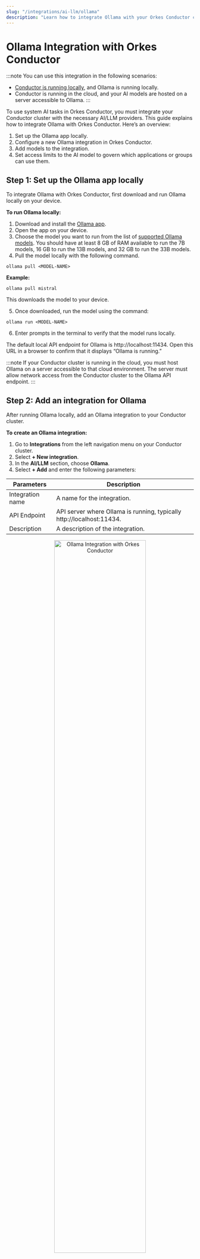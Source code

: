 ```yaml
---
slug: "/integrations/ai-llm/ollama"
description: "Learn how to integrate Ollama with your Orkes Conductor cluster."
---
```


# Ollama Integration with Orkes Conductor

:::note
You can use this integration in the following scenarios:
- [Conductor is running locally](https://orkes.io/content/get-orkes-conductor#orkes-conductorlocal-setup), and Ollama is running locally.
- Conductor is running in the cloud, and your AI models are hosted on a server accessible to Ollama.
:::

To use system AI tasks in Orkes Conductor, you must integrate your Conductor cluster with the necessary AI/LLM providers. This guide explains how to integrate Ollama with Orkes Conductor. Here’s an overview:

1. Set up the Ollama app locally.
2. Configure a new Ollama integration in Orkes Conductor.
3. Add models to the integration.
4. Set access limits to the AI model to govern which applications or groups can use them.

## Step 1: Set up the Ollama app locally

To integrate Ollama with Orkes Conductor, first download and run Ollama locally on your device.

**To run Ollama locally:**

1. Download and install the [Ollama app](https://ollama.com/download).
2. Open the app on your device.
3. Choose the model you want to run from the list of [supported Ollama models](https://ollama.com/library). You should have at least 8 GB of RAM available to run the 7B models, 16 GB to run the 13B models, and 32 GB to run the 33B models.
4. Pull the model locally with the following command. 

```shell
ollama pull <MODEL-NAME> 
```

**Example:**

```shell
ollama pull mistral
```

This downloads the model to your device. 

5. Once downloaded, run the model using the command:

```shell
ollama run <MODEL-NAME> 
```

6. Enter prompts in the terminal to verify that the model runs locally.

The default local API endpoint for Ollama is http://localhost:11434. Open this URL in a browser to confirm that it displays “Ollama is running.”

:::note
If your Conductor cluster is running in the cloud, you must host Ollama on a server accessible to that cloud environment. The server must allow network access from the Conductor cluster to the Ollama API endpoint.
:::

## Step 2: Add an integration for Ollama

After running Ollama locally, add an Ollama integration to your Conductor cluster.

**To create an Ollama integration:**

1. Go to **Integrations** from the left navigation menu on your Conductor cluster.
2. Select **+ New integration**.
3. In the **AI/LLM** section, choose **Ollama**.
4. Select **+ Add** and enter the following parameters:

| Parameters | Description |
| ---------- | ----------- |
| Integration name | A name for the integration. |
| API Endpoint | API server where Ollama is running, typically http://localhost:11434. |
| Description | A description of the integration. | 

<p align="center"><img src="/content/img/create-new-ollama-integration.png" alt="Ollama Integration with Orkes Conductor" width="70%" height="auto"></img></p>

5. (Optional) Toggle the **Active** button off if you don’t want to activate the integration instantly.
6. Select **Save**.

## Step 3: Add Ollama models

Once you’ve integrated Ollama, the next step is to configure specific models. Add the model that you have set up on your local device.

**To add a model to the Ollama integration:**

1. Go to the **Integrations** and select the **+** button next to the integration created.

<p align="center"><img src="/content/img/create-new-model-for-ollama-integration.png" alt="Create new model for Ollama Integration" width="100%" height="auto"></img></p>

2. Select **+ New model**.
3. Enter the **Model name** and a **Description**. Add the model that you have set up on your local device.

<p align="center"><img src="/content/img/creating-new-model-for-ollama-integration.png" alt="Creating new model for Ollama Integration" width="70%" height="auto"></img></p>

4. (Optional) Toggle the **Active** button off if you don’t want to activate the model instantly.
5. Select **Save**.

This saves the model for future use in AI tasks within Orkes Conductor.

## Step 4: Set access limits to integration

Once the integration is configured, set access controls to manage which [applications](https://orkes.io/content/access-control-and-security/applications) or [groups](https://orkes.io/content/access-control-and-security/users-and-groups#groups) can use the models.

**To provide access to an application or group:**

1. Go to **Access Control** > **Applications** or **Groups** from the left navigation menu on your Conductor cluster.
2. Create a new group/application or select an existing one.
3. In the **Permissions** section, select **+ Add Permission**.
4. In the **Integration** tab, select the required AI models and toggle the necessary permissions.
5. Select **Add Permissions**. 

<p align="center"><img src="/content/img/add-integration-permission-for-ollama.png" alt="Add Permissions for Ollama Integration" width="70%" height="auto"></img></p>

The group or application can now access the AI model according to the configured permissions.

With the integration in place, you can now create workflows using [AI/LLM tasks](https://orkes.io/content/category/reference-docs/ai-tasks).

## More resources

- [Using AI Models or LLMs](https://orkes.io/content/developer-guides/using-llms-in-your-orkes-conductor-workflows)
- [Using Vector Databases](https://orkes.io/content/developer-guides/using-vector-databases-in-your-orkes-conductor-workflows)
- [Using AI Prompts](https://orkes.io/content/developer-guides/creating-and-managing-gen-ai-prompt-templates)
- [AI Orchestration Tutorials](https://orkes.io/content/developer-guides/quickstart-ai-orchestration)